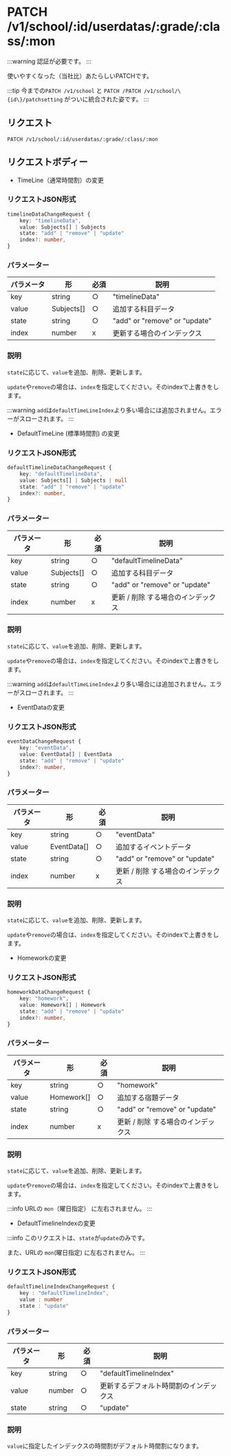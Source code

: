 # PATCH /v1/school/:id/userdatas/:grade/:class/:mon 

:::warning
認証が必要です。
:::

使いやすくなった（当社比）あたらしいPATCHです。

:::tip 
今までの`PATCH /v1/school` と `PATCH /PATCH /v1/school/\{id\}/patchsetting` がついに統合された姿です。
:::

## リクエスト

```http 
PATCH /v1/school/:id/userdatas/:grade/:class/:mon
```

## リクエストボディー

- TimeLine（通常時間割）の変更

### リクエストJSON形式

```ts
timelineDataChangeRequest {
    key: "timelineData",
    value: Subjects[] | Subjects
    state: "add" | "remove" | "update"
    index?: number,
}
```

### パラメーター

| パラメータ | 形 | 必須 | 説明 |
| --- | --- | --- | --- |
| key | string | ○ | "timelineData" |
| value | Subjects[] | ○ | 追加する科目データ |
| state | string | ○ | "add" or "remove" or "update" |
| index | number | x | 更新する場合のインデックス |

### 説明
`state`に応じて、`value`を追加、削除、更新します。

`update`や`remove`の場合は、`index`を指定してください。そのindexで上書きをします。

:::warning
`add`は`defaultTimeLineIndex`より多い場合には追加されません。エラーがスローされます。
:::

- DefaultTimeLine (標準時間割) の変更

### リクエストJSON形式

```ts
defaultTimelineDataChangeRequest {
    key: "defaultTimelineData",
    value: Subjects[] | Subjects | null
    state: "add" | "remove" | "update"
    index?: number,
}
```

### パラメーター

| パラメータ | 形 | 必須 | 説明 |
| --- | --- | --- | --- |
| key | string | ○ | "defaultTimelineData" |
| value | Subjects[] | ○ | 追加する科目データ |
| state | string | ○ | "add" or "remove" or "update" |
| index | number | x | 更新 / 削除 する場合のインデックス |

### 説明
`state`に応じて、`value`を追加、削除、更新します。

`update`や`remove`の場合は、`index`を指定してください。そのindexで上書きをします。

:::warning
`add`は`defaultTimeLineIndex`より多い場合には追加されません。エラーがスローされます。
:::


- EventDataの変更

### リクエストJSON形式

```ts
eventDataChangeRequest {
    key: "eventData",
    value: EventData[] | EventData
    state: "add" | "remove" | "update"
    index?: number,
}
```

### パラメーター

| パラメータ | 形 | 必須 | 説明 |
| --- | --- | --- | --- |
| key | string | ○ | "eventData" |
| value | EventData[] | ○ | 追加するイベントデータ |
| state | string | ○ | "add" or "remove" or "update" |
| index | number | x | 更新 / 削除 する場合のインデックス |

### 説明

`state`に応じて、`value`を追加、削除、更新します。

`update`や`remove`の場合は、`index`を指定してください。そのindexで上書きをします。

- Homeworkの変更

### リクエストJSON形式

```ts
homeworkDataChangeRequest {
    key: "homework",
    value: Homework[] | Homework
    state: "add" | "remove" | "update"
    index?: number,
}
```

### パラメーター

| パラメータ | 形 | 必須 | 説明 |
| --- | --- | --- | --- |
| key | string | ○ | "homework" |
| value | Homework[] | ○ | 追加する宿題データ |
| state | string | ○ | "add" or "remove" or "update" |
| index | number | x | 更新 / 削除 する場合のインデックス |

### 説明

`state`に応じて、`value`を追加、削除、更新します。

`update`や`remove`の場合は、`index`を指定してください。そのindexで上書きをします。

:::info 
URLの `mon`（曜日指定） に左右されません。
:::

- DefaultTimelineIndexの変更

:::info 
このリクエストは、`state`が`update`のみです。

また、URLの `mon`(曜日指定) に左右されません。
:::

### リクエストJSON形式

```ts
defaultTimelineIndexChangeRequest {
    key : "defaultTimelineIndex",
    value : number
    state : "update"
}
```

### パラメーター

| パラメータ | 形 | 必須 | 説明 |
| --- | --- | --- | --- |
| key | string | ○ | "defaultTimelineIndex" |
| value | number | ○ | 更新するデフォルト時間割のインデックス |
| state | string | ○ | "update" |

### 説明

`value`に指定したインデックスの時間割がデフォルト時間割になります。

